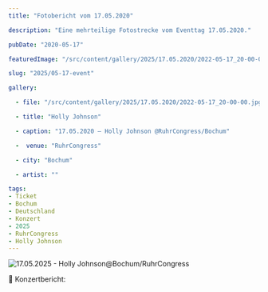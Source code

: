 ```yaml
---
title: "Fotobericht vom 17.05.2020"

description: "Eine mehrteilige Fotostrecke vom Eventtag 17.05.2020."

pubDate: "2020-05-17"

featuredImage: "/src/content/gallery/2025/17.05.2020/2022-05-17_20-00-00.jpg"

slug: "2025/05-17-event"

gallery:

  - file: "/src/content/gallery/2025/17.05.2020/2022-05-17_20-00-00.jpg"

  - title: "Holly Johnson"

  - caption: "17.05.2020 – Holly Johnson @RuhrCongress/Bochum"

  -  venue: "RuhrCongress"

  - city: "Bochum"

  - artist: ""

tags:
- Ticket
- Bochum
- Deutschland
- Konzert
- 2025
- RuhrCongress
- Holly Johnson
---
```


![17.05.2025 - Holly Johnson@Bochum/RuhrCongress](./src/content/gallery/2025/05-17/2022-05-17_20-00-00.jpg)

🎤 Konzertbericht:
